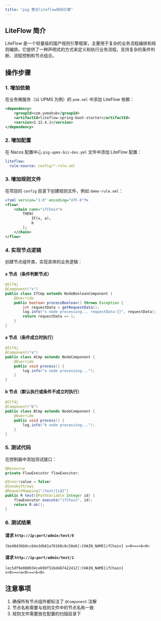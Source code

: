 ```yaml
---
title: "pig 整合liteflow规则引擎"
---
```


## LiteFlow 简介
LiteFlow 是一个轻量级的国产规则引擎框架，主要用于复杂的业务流程编排和规则编排。它提供了一种声明式的方式来定义和执行业务流程，支持复杂的条件判断、流程控制和节点组合。

## 操作步骤
### 1. 增加依赖
在业务微服务（以 UPMS 为例）的 `pom.xml` 中添加 LiteFlow 依赖：

```xml
<dependency>
    <groupId>com.yomahub</groupId>
    <artifactId>liteflow-spring-boot-starter</artifactId>
    <version>2.12.4.1</version>
</dependency>
```

### 2. 增加配置
在 Nacos 配置中心 `pig-upms-biz-dev.yml` 文件中添加 LiteFlow 配置：

```yaml
liteflow:
  rule-source: config/*-rule.xml
```

### 3. 增加规则文件
在项目的 `config` 目录下创建规则文件，例如 `demo-rule.xml`：

```xml
<?xml version="1.0" encoding="UTF-8"?>
<flow>
    <chain name="ifChain">
        THEN(
            IF(x, a),
            b
        );
    </chain>
</flow>

```

### 4. 实现节点逻辑
创建节点组件类，实现具体的业务逻辑：

#### x 节点（条件判断节点）
```java
@Slf4j
@Component("x")
public class IfCmp extends NodeBooleanComponent {
    @Override
    public boolean processBoolean() throws Exception {
        int requestData = getRequestData();
        log.info("x node processing... requestData:{}", requestData);
        return requestData == 1;
    }
}
```

#### a 节点（条件成立时执行）
```java
@Slf4j
@Component("a")
public class ACmp extends NodeComponent {
    @Override
    public void process() {
        log.info("a node processing...");
    }
}
```

#### b 节点（默认执行或条件不成立时执行）
```java
@Slf4j
@Component("b")
public class BCmp extends NodeComponent {
    @Override
    public void process() {
        log.info("b node processing...");
    }
}
```

### 5. 测试代码
在控制器中添加测试接口：

```java
@Resource
private FlowExecutor flowExecutor;

@Inner(value = false)
@SneakyThrows
@RequestMapping("/test/{id}")
public R test(@PathVariable Integer id) {
    flowExecutor.execute("ifChain", id);
    return R.ok();
}
```

### 6. 测试结果
#### 请求 `http://ip:port/admin/test/0`
```plain
[be48436b8cc64e3db81a76168c0c58e6]:CHAIN_NAME[ifChain] x<0>==>b<0>
```

#### 请求 `http://ip:port/admin/test/1`
```plain
[ec5df9e080034ce699f51bd487422412]:CHAIN_NAME[ifChain] x<0>==>a<0>==>b<0>
```

## 注意事项
1. 确保所有节点组件都标注了 `@Component` 注解
2. 节点名称需要与规则文件中的节点名称一致
3. 规则文件需要放在配置的扫描目录下



